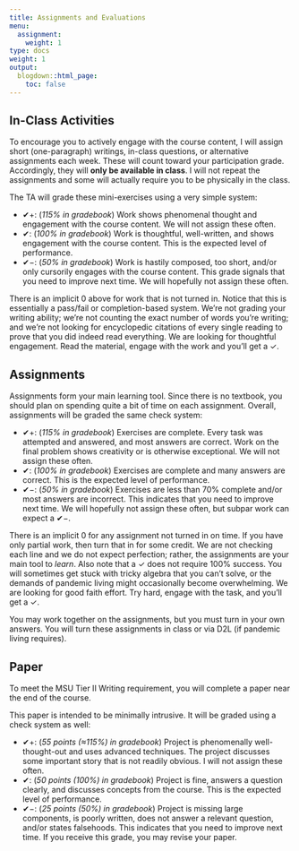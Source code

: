 ```yaml
---
title: Assignments and Evaluations
menu:
  assignment:
    weight: 1
type: docs
weight: 1
output:
  blogdown::html_page:
    toc: false
---
```


## In-Class Activities

To encourage you to actively engage with the course content, I will assign short (one-paragraph) writings, in-class questions, or alternative assignments each week. These will count toward your participation grade. Accordingly, they will **only be available in class**. I will not repeat the assignments and some will actually require you to be physically in the class.

The TA will grade these mini-exercises using a very simple system:

- ✔+: (*115% in gradebook*) Work shows phenomenal thought and engagement with the course content. We will not assign these often.
- ✔: (*100% in gradebook*) Work is thoughtful, well-written, and shows engagement with the course content. This is the expected level of performance.
- ✔−: (*50% in gradebook*) Work is hastily composed, too short, and/or only cursorily engages with the course content. This grade signals that you need to improve next time. We will hopefully not assign these often.

There is an implicit 0 above for work that is not turned in. Notice that this is essentially a pass/fail or completion-based system. We're not grading your writing ability; we're not counting the exact number of words you're writing; and we're not looking for encyclopedic citations of every single reading to prove that you did indeed read everything. We are looking for thoughtful engagement. Read the material, engage with the work and you'll get a ✓.

## Assignments

Assignments form your main learning tool. Since there is no textbook, you should plan on spending quite a bit of time on each assignment. Overall, assignments will be graded the same check system:

- ✔+: (*115% in gradebook*) Exercises are complete. Every task was attempted and answered, and most answers are correct. Work on the final problem shows creativity or is otherwise exceptional. We will not assign these often.
- ✔: (*100% in gradebook*) Exercises are complete and many answers are correct. This is the expected level of performance.
- ✔−: (*50% in gradebook*) Exercises are less than 70% complete and/or most answers are incorrect. This indicates that you need to improve next time. We will hopefully not assign these often, but subpar work can expect a ✔−.

There is an implicit 0 for any assignment not turned in on time. If you have only partial work, then turn that in for some credit. We are not checking each line and we do not expect perfection; rather, the assignments are your main tool to *learn*.  Also note that a ✓ does not require 100% success. You will sometimes get stuck with tricky algebra that you can't solve, or the demands of pandemic living might occasionally become overwhelming. We are looking for good faith effort. Try hard, engage with the task, and you'll get a ✓.

You may work together on the assignments, but you must turn in your own answers. You will turn these assignments in class or via D2L (if pandemic living requires).

## Paper

To meet the MSU Tier II Writing requirement, you will complete a paper near the end of the course.

This paper is intended to be minimally intrusive. It will be graded using a check system as well:

- ✔+: (*55 points (≈115%) in gradebook*) Project is phenomenally well-thought-out and uses advanced techniques. The project discusses some important story that is not readily obvious. I will not assign these often.
- ✔: (*50 points (100%) in gradebook*) Project is fine, answers a question clearly, and discusses concepts from the course. This is the expected level of performance.
- ✔−: (*25 points (50%) in gradebook*) Project is missing large components, is poorly written, does not answer a relevant question, and/or states falsehoods. This indicates that you need to improve next time. If you receive this grade, you may revise your paper.
